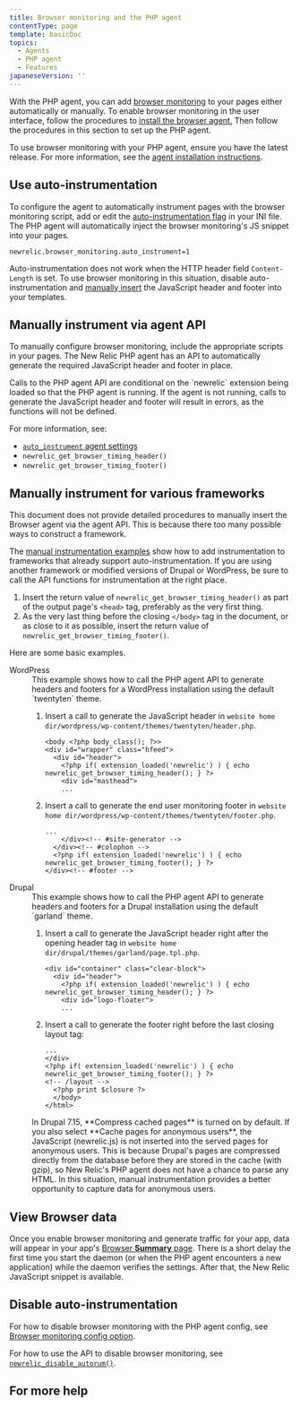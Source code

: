 ```yaml
---
title: Browser monitoring and the PHP agent
contentType: page
template: basicDoc
topics:
  - Agents
  - PHP agent
  - Features
japaneseVersion: ''
---
```


With the PHP agent, you can add [browser monitoring](/docs/browser/new-relic-browser/getting-started/introduction-new-relic-browser) to your pages either automatically or manually. To enable browser monitoring in the user interface, follow the procedures to [install the browser agent.](/docs/browser/new-relic-browser/installation/install-new-relic-browser-agent) Then follow the procedures in this section to set up the PHP agent.

To use browser monitoring with your PHP agent, ensure you have the latest release. For more information, see the [agent installation instructions](/docs/agents/php-agent/installation/php-agent-installation-overview).

## Use auto-instrumentation

To configure the agent to automatically instrument pages with the browser monitoring script, add or edit the [auto-instrumentation flag](/docs/agents/php-agent/configuration/php-agent-configuration#inivar-autorum) in your INI file. The PHP agent will automatically inject the browser monitoring's JS snippet into your pages.

```
newrelic.browser_monitoring.auto_instrument=1
```

Auto-instrumentation does not work when the HTTP header field `Content-Length` is set. To use browser monitoring in this situation, disable auto-instrumentation and [manually insert](#manual_instrumentation) the JavaScript header and footer into your templates.

## Manually instrument via agent API

To manually configure browser monitoring, include the appropriate scripts in your pages. The New Relic PHP agent has an API to automatically generate the required JavaScript header and footer in place.

<Callout variant="important">
  Calls to the PHP agent API are conditional on the `newrelic` extension being loaded so that the PHP agent is running. If the agent is not running, calls to generate the JavaScript header and footer will result in errors, as the functions will not be defined.
</Callout>

For more information, see:

* [`auto_instrument` agent settings](/docs/agents/php-agent/configuration/php-agent-configuration#inivar-autorum)
* `newrelic_get_browser_timing_header()`
* `newrelic_get_browser_timing_footer()`

## Manually instrument for various frameworks

This document does not provide detailed procedures to manually insert the Browser agent via the agent API. This is because there too many possible ways to construct a framework.

The [manual instrumentation examples](#manual_examples) show how to add instrumentation to frameworks that already support auto-instrumentation. If you are using another framework or modified versions of Drupal or WordPress, be sure to call the API functions for instrumentation at the right place.

1. Insert the return value of `newrelic_get_browser_timing_header()` as part of the output page's `<head>` tag, preferably as the very first thing.
2. As the very last thing before the closing `</body>` tag in the document, or as close to it as possible, insert the return value of `newrelic_get_browser_timing_footer()`.

Here are some basic examples.

<dt id="manual_wp">
  WordPress
</dt>

<dd>
  This example shows how to call the PHP agent API to generate headers and footers for a WordPress installation using the default `twentyten` theme.

  1. Insert a call to generate the JavaScript header in `website home dir/wordpress/wp-content/themes/twentyten/header.php`.

     ```
     <body <?php body_class(); ?>>
     <div id="wrapper" class="hfeed">
       <div id="header">
         <?php if( extension_loaded('newrelic') ) { echo newrelic_get_browser_timing_header(); } ?>
         <div id="masthead">
         ...
     ```
  2. Insert a call to generate the end user monitoring footer in `website home dir/wordpress/wp-content/themes/twentyten/footer.php`.

     ```
     ...
         </div><!-- #site-generator -->
       </div><!-- #colophon -->
       <?php if( extension_loaded('newrelic') ) { echo newrelic_get_browser_timing_footer(); } ?>
     </div><!-- #footer -->
     ```
</dd>

<dt id="manual_drupal">
  Drupal
</dt>

<dd>
  This example shows how to call the PHP agent API to generate headers and footers for a Drupal installation using the default `garland` theme.

  1. Insert a call to generate the JavaScript header right after the opening header tag in `website home dir/drupal/themes/garland/page.tpl.php`.

     ```
     <div id="container" class="clear-block">
       <div id="header">
         <?php if( extension_loaded('newrelic') ) { echo newrelic_get_browser_timing_header(); } ?>
         <div id="logo-floater">
         ...
     ```
  2. Insert a call to generate the footer right before the last closing layout tag:

     ```
     ...
     </div>
     <?php if( extension_loaded('newrelic') ) { echo newrelic_get_browser_timing_footer(); } ?>
     <!-- /layout -->
       <?php print $closure ?>
       </body>
     </html>
     ```

  <Callout variant="important">
    In Drupal 7.15, **Compress cached pages** is turned on by default. If you also select **Cache pages for anonymous users**, the JavaScript (newrelic.js) is not inserted into the served pages for anonymous users. This is because Drupal's pages are compressed directly from the database before they are stored in the cache (with gzip), so New Relic's PHP agent does not have a chance to parse any HTML. In this situation, manual instrumentation provides a better opportunity to capture data for anonymous users.
  </Callout>
</dd>

## View Browser data

Once you enable browser monitoring and generate traffic for your app, data will appear in your app's [Browser **Summary** page](/docs/browser/new-relic-browser/getting-started/browser-overview-page-website-performance-summary). There is a short delay the first time you start the daemon (or when the PHP agent encounters a new application) while the daemon verifies the settings. After that, the New Relic JavaScript snippet is available.

## Disable auto-instrumentation

For how to disable browser monitoring with the PHP agent config, see [Browser monitoring config option](/docs/agents/php-agent/configuration/php-agent-configuration#inivar-autorum).

For how to use the API to disable browser monitoring, see [`newrelic_disable_autorum()`](/docs/agents/php-agent/php-agent-api/newrelic_disable_autorum).

## For more help
